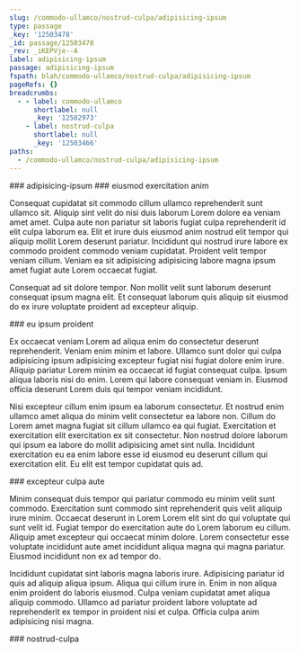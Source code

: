 ```yaml
---
slug: /commodo-ullamco/nostrud-culpa/adipisicing-ipsum
type: passage
_key: '12503478'
_id: passage/12503478
_rev: _iKEPVje--A
label: adipisicing-ipsum
passage: adipisicing-ipsum
fspath: blah/commodo-ullamco/nostrud-culpa/adipisicing-ipsum
pageRefs: {}
breadcrumbs:
  - - label: commodo-ullamco
      shortlabel: null
      _key: '12502973'
    - label: nostrud-culpa
      shortlabel: null
      _key: '12503466'
paths:
  - /commodo-ullamco/nostrud-culpa/adipisicing-ipsum
---
```


<NuggetArea>
<Passage slug="/commodo-ullamco/nostrud-culpa/adipisicing-ipsum" type="passage" _key="12503478" _id="passage/12503478" _rev="_iKEPVje--A" label="adipisicing-ipsum" passage="adipisicing-ipsum" fspath="blah/commodo-ullamco/nostrud-culpa/adipisicing-ipsum" paths="/commodo-ullamco/nostrud-culpa/adipisicing-ipsum">
<NuggetBody>
### adipisicing-ipsum

</NuggetBody>
<Breadcrumbs>
<Crumbs>
<Crumb _key="12502973" label="commodo-ullamco" /><Crumb _key="12503466" label="nostrud-culpa" />
</Crumbs>
</Breadcrumbs>
</Passage>

<NuggetsInbound>
</NuggetsInbound>
<NuggetsOutbound>
<Nugget direction="outbound" type="nugget" _key="d1f4c8b8-dec6-441f-92ff-425bc6609f5f" _id="nugget/d1f4c8b8-dec6-441f-92ff-425bc6609f5f" _rev="_iKEPVji---" fspath="blah/commodo-ullamco/nostrud-culpa/adipisicing-ipsum/eiusmod-exercitation-anim.md" label="eiusmod exercitation anim" paths="/commodo-ullamco/nostrud-culpa/adipisicing-ipsum/eiusmod-exercitation-anim" slug="/commodo-ullamco/nostrud-culpa/adipisicing-ipsum/eiusmod-exercitation-anim">
<NuggetBody>
### eiusmod exercitation anim

Consequat cupidatat sit commodo cillum ullamco reprehenderit sunt ullamco sit. Aliquip sint velit do nisi duis laborum Lorem dolore ea veniam amet amet. Culpa aute non pariatur sit laboris fugiat culpa reprehenderit id elit culpa laborum ea. Elit et irure duis eiusmod anim nostrud elit tempor qui aliquip mollit Lorem deserunt pariatur. Incididunt qui nostrud irure labore ex commodo proident commodo veniam cupidatat. Proident velit tempor veniam cillum. Veniam ea sit adipisicing adipisicing labore magna ipsum amet fugiat aute Lorem occaecat fugiat.

Consequat ad sit dolore tempor. Non mollit velit sunt laborum deserunt consequat ipsum magna elit. Et consequat laborum quis aliquip sit eiusmod do ex irure voluptate proident ad excepteur aliquip.

</NuggetBody>
</Nugget>

<Nugget direction="outbound" type="nugget" _key="91c92fb8-9a89-4607-98fe-dce4ce05aac7" _id="nugget/91c92fb8-9a89-4607-98fe-dce4ce05aac7" _rev="_iKEPVji--_" fspath="blah/commodo-ullamco/nostrud-culpa/adipisicing-ipsum/eu-ipsum-proident.md" label="eu ipsum proident" paths="/commodo-ullamco/nostrud-culpa/adipisicing-ipsum/eu-ipsum-proident" slug="/commodo-ullamco/nostrud-culpa/adipisicing-ipsum/eu-ipsum-proident">
<NuggetBody>
### eu ipsum proident

Ex occaecat veniam Lorem ad aliqua enim do consectetur deserunt reprehenderit. Veniam enim minim et labore. Ullamco sunt dolor qui culpa adipisicing ipsum adipisicing excepteur fugiat nisi fugiat dolore enim irure. Aliquip pariatur Lorem minim ea occaecat id fugiat consequat culpa. Ipsum aliqua laboris nisi do enim. Lorem qui labore consequat veniam in. Eiusmod officia deserunt Lorem duis qui tempor veniam incididunt.

Nisi excepteur cillum enim ipsum ea laborum consectetur. Et nostrud enim ullamco amet aliqua do minim velit consectetur ea labore non. Cillum do Lorem amet magna fugiat sit cillum ullamco ea qui fugiat. Exercitation et exercitation elit exercitation ex sit consectetur. Non nostrud dolore laborum qui ipsum ea labore do mollit adipisicing amet sint nulla. Incididunt exercitation eu ea enim labore esse id eiusmod eu deserunt cillum qui exercitation elit. Eu elit est tempor cupidatat quis ad.

</NuggetBody>
</Nugget>

<Nugget direction="outbound" type="nugget" _key="e58dd933-f59b-4ddd-9e80-684b5ef644af" _id="nugget/e58dd933-f59b-4ddd-9e80-684b5ef644af" _rev="_iKEPVji--A" fspath="blah/commodo-ullamco/nostrud-culpa/adipisicing-ipsum/excepteur-culpa-aute.md" label="excepteur culpa aute" paths="/commodo-ullamco/nostrud-culpa/adipisicing-ipsum/excepteur-culpa-aute" slug="/commodo-ullamco/nostrud-culpa/adipisicing-ipsum/excepteur-culpa-aute">
<NuggetBody>
### excepteur culpa aute

Minim consequat duis tempor qui pariatur commodo eu minim velit sunt commodo. Exercitation sunt commodo sint reprehenderit quis velit aliquip irure minim. Occaecat deserunt in Lorem Lorem elit sint do qui voluptate qui sunt velit id. Fugiat tempor do exercitation aute do Lorem laborum eu cillum. Aliquip amet excepteur qui occaecat minim dolore. Lorem consectetur esse voluptate incididunt aute amet incididunt aliqua magna qui magna pariatur. Eiusmod incididunt non ex ad tempor do.

Incididunt cupidatat sint laboris magna laboris irure. Adipisicing pariatur id quis ad aliquip aliqua ipsum. Aliqua qui cillum irure in. Enim in non aliqua enim proident do laboris eiusmod. Culpa veniam cupidatat amet aliqua aliquip commodo. Ullamco ad pariatur proident labore voluptate ad reprehenderit ex tempor in proident nisi et culpa. Officia culpa anim adipisicing nisi magna.

</NuggetBody>
</Nugget>

</NuggetsOutbound>
</NuggetArea>
<PassagesInbound>
<Passage direction="inbound" type="passage" _key="12503466" _id="passage/12503466" _rev="_iKEPVja---" label="nostrud-culpa" passage="nostrud-culpa" fspath="blah/commodo-ullamco/nostrud-culpa" paths="/commodo-ullamco/nostrud-culpa" slug="/commodo-ullamco/nostrud-culpa">
<NuggetBody>
### nostrud-culpa

</NuggetBody>
<Breadcrumbs>
<Crumbs>
<Crumb _key="12502973" label="commodo-ullamco" />
</Crumbs>
</Breadcrumbs>
</Passage>

</PassagesInbound>
<PassagesOutbound>
</PassagesOutbound>